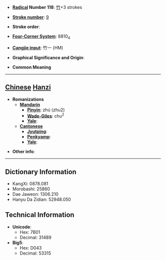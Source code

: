 * '''[[Wiktionary:Chinese radical index| Radical]] Number 118''': [[Wiktionary:Chinese radical index 竹|竹]]+3 strokes

* '''[[Wiktionary:Chinese total strokes index|Stroke number]]''': [[Wiktionary:Chinese total strokes index 9|9]]

* '''Stroke order''': 

* '''[[Wiktionary:Chinese four corner index|Four-Corner System]]''': 8810<sub>4</sub>

* '''[[Wiktionary:Chinese Cangjie index|Cangjie input]]''': 竹一 (HM)

* '''Graphical Significance and Origin''': 

* '''Common Meaning'''

----

== [[Chinese]] [[Hanzi]] ==

* '''Romanizations'''
** '''[[Mandarin]]'''
*** '''[[Pinyin]]''': zhú (zhu2)
*** '''[[Wade-Giles]]''': chu<sup>2</sup>
*** '''[[Yale]]''': 
** '''[[Cantonese]]'''
*** '''[[Jyutping]]''':
*** '''[[Penkyamp]]''': 
*** '''[[Yale]]''': 

* '''Other info''': 

----

== Dictionary Information ==

* KangXi: 0878.081
* Morobashi: 25860
* Dae Jaweon: 1306.210
* Hanyu Da Zidian: 52948.050

== Technical Information ==

* '''Unicode''':
** Hex: 7B01
** Decimal: 31489
* '''Big5''':
** Hex: D043
** Decimal: 53315